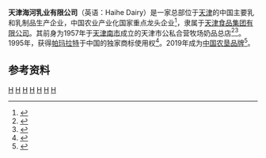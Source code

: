 {{Infobox Company
|company_name       = 天津海河乳业有限公司
| company_name_en   = Haihe Dairy
|company_logo       = File:Hai_He_Dairy_logo.png
| image =  
| image_size = 
| image_caption = 
|company_type       = [[国有企业|国有企业]]
| local_code_name= 
| local_code = 
|market_information = 
|foundation         = 1957年
|location           = {{CHN}}[[天津市|天津市]][[北辰区|北辰区]]经济技术开发区汀江东路1号
|key_people         = [[总经理|总经理]]：刘继忠
|industry           = [[乳制品|乳品]]生产和销售
|revenue            = 
| net_income        = 
|assets             = 
|equity             = 
|operating_income   =
|profit             =
| num_employees     = 
|market_value       = 
|P/E ratio          =
|earnings per share =
|Net asset value    =
|accounting_period  =
|parent             = 天津食品集团有限公司
|divisions          =
|major_shareholder  = 天津食品集团有限公司
|homepage           = {{URL|http://www.haiheruye.com/}}
|width              = 
}}
'''天津海河乳业有限公司'''（英语：Haihe Dairy）是一家总部位于[[天津|天津]]的中国主要乳和乳制品生产企业，中国农业产业化国家重点龙头企业<ref>{{cite web |title=最新！农业产业化国家重点龙头企业名单公布！ |url=http://www.feedtrade.com.cn/news/enterprise/2020-12-16/2035941.html |website=中国饲料行业信息网 |accessdate=2020-12-16}}</ref>，隶属于[[天津食品集团|天津食品集团有限公司]]。其前身为1957年于[[南市_(天津)|天津南市]]成立的天津市公私合营牧场奶品总店<ref>{{cite web |author1=经济贸易处 |title=中国农垦品牌目录——天津农垦 |url=http://www.farmchina.org.cn/ShowArticles.php?url=DjICZw9vCTxVZVMwBjQCYVAx |website=中国农垦（热作）网 |accessdate=2020-06-10}}</ref><ref>{{cite web |author1=《天津日报》 |author2=张立平 |title=海河牛奶：做百姓身边的好牛奶 |url=http://news.eastday.com/eastday/13news/auto/news/china/u7ai4938221.html |website=东方网 |accessdate=2015-11-24}}</ref>。1995年，获得[[帕玛拉特|帕玛拉特]]于中国的独家商标使用权<ref>{{cite web |author1=搜狐城市-天津 |title=【改革开放40周年系列报道】 海河乳业创新为魂独具匠心 品质为舵扬帆远航 |url=https://www.sohu.com/a/412345142_620823 |website=搜狐网 |accessdate=2020-08-10}}</ref>。2019年成为[[中国农垦品牌|中国农垦品牌]]<ref>{{cite web |author1=新乳业 |title=三元、完达山、燕塘、天友……七家乳企入选中国农垦品牌目录！ |url=https://www.sohu.com/a/354384060_718751 |website=搜狐网 |accessdate=2019-11-17}}</ref>。

== 参考资料 ==
{{Reflist}}

{{中国公司小作品}}

[[Category:总部在天津的中华人民共和国国有公司|H]]
[[Category:天津食品公司|H]]
[[Category:中国乳业公司|H]]
[[Category:天津老字号|H]]
[[Category:天津食品集团|H]]
[[Category:1957年中國建立|H]]
[[Category:1957年成立的公司|H]]